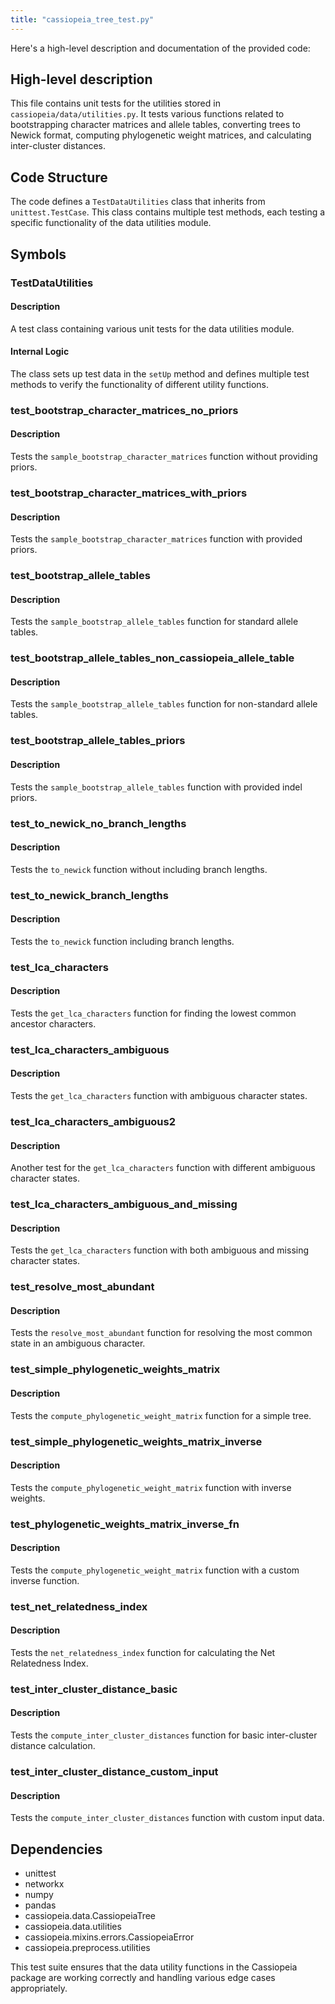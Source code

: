 ```yaml
---
title: "cassiopeia_tree_test.py"
---
```


Here's a high-level description and documentation of the provided code:

## High-level description
This file contains unit tests for the utilities stored in `cassiopeia/data/utilities.py`. It tests various functions related to bootstrapping character matrices and allele tables, converting trees to Newick format, computing phylogenetic weight matrices, and calculating inter-cluster distances.

## Code Structure
The code defines a `TestDataUtilities` class that inherits from `unittest.TestCase`. This class contains multiple test methods, each testing a specific functionality of the data utilities module.

## Symbols

### TestDataUtilities
#### Description
A test class containing various unit tests for the data utilities module.

#### Internal Logic
The class sets up test data in the `setUp` method and defines multiple test methods to verify the functionality of different utility functions.

### test_bootstrap_character_matrices_no_priors
#### Description
Tests the `sample_bootstrap_character_matrices` function without providing priors.

### test_bootstrap_character_matrices_with_priors
#### Description
Tests the `sample_bootstrap_character_matrices` function with provided priors.

### test_bootstrap_allele_tables
#### Description
Tests the `sample_bootstrap_allele_tables` function for standard allele tables.

### test_bootstrap_allele_tables_non_cassiopeia_allele_table
#### Description
Tests the `sample_bootstrap_allele_tables` function for non-standard allele tables.

### test_bootstrap_allele_tables_priors
#### Description
Tests the `sample_bootstrap_allele_tables` function with provided indel priors.

### test_to_newick_no_branch_lengths
#### Description
Tests the `to_newick` function without including branch lengths.

### test_to_newick_branch_lengths
#### Description
Tests the `to_newick` function including branch lengths.

### test_lca_characters
#### Description
Tests the `get_lca_characters` function for finding the lowest common ancestor characters.

### test_lca_characters_ambiguous
#### Description
Tests the `get_lca_characters` function with ambiguous character states.

### test_lca_characters_ambiguous2
#### Description
Another test for the `get_lca_characters` function with different ambiguous character states.

### test_lca_characters_ambiguous_and_missing
#### Description
Tests the `get_lca_characters` function with both ambiguous and missing character states.

### test_resolve_most_abundant
#### Description
Tests the `resolve_most_abundant` function for resolving the most common state in an ambiguous character.

### test_simple_phylogenetic_weights_matrix
#### Description
Tests the `compute_phylogenetic_weight_matrix` function for a simple tree.

### test_simple_phylogenetic_weights_matrix_inverse
#### Description
Tests the `compute_phylogenetic_weight_matrix` function with inverse weights.

### test_phylogenetic_weights_matrix_inverse_fn
#### Description
Tests the `compute_phylogenetic_weight_matrix` function with a custom inverse function.

### test_net_relatedness_index
#### Description
Tests the `net_relatedness_index` function for calculating the Net Relatedness Index.

### test_inter_cluster_distance_basic
#### Description
Tests the `compute_inter_cluster_distances` function for basic inter-cluster distance calculation.

### test_inter_cluster_distance_custom_input
#### Description
Tests the `compute_inter_cluster_distances` function with custom input data.

## Dependencies
- unittest
- networkx
- numpy
- pandas
- cassiopeia.data.CassiopeiaTree
- cassiopeia.data.utilities
- cassiopeia.mixins.errors.CassiopeiaError
- cassiopeia.preprocess.utilities

This test suite ensures that the data utility functions in the Cassiopeia package are working correctly and handling various edge cases appropriately.